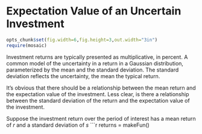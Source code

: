 Expectation Value of an Uncertain Investment
========================================================
```r
opts_chunk$set(fig.width=6,fig.height=3,out.width="3in")
require(mosaic)
```

Investment returns are typically presented as multiplicative, in percent.  A common model of the uncertainty in a return in a Gaussian distribution, parameterized by the mean and the standard deviation.  The standard deviation reflects the uncertainty, the mean the typical return.

It's obvious that there should be a relationship between the mean return and the expectation value of the investment.  Less clear, is there a relationship between the standard deviation of the return and the expectation value of the investment.

Suppose the investment return over the period of interest has a mean return of $r$ and a standard deviation of $s$
```r
returns = makeFun()